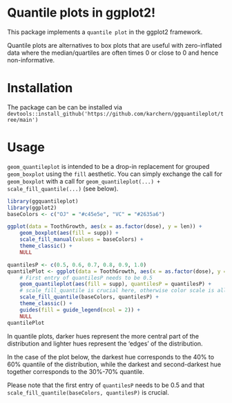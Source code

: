 # Quantile plots in ggplot2!

This package implements a `quantile plot` in the ggplot2 framework.

Quantile plots are alternatives to box plots that are useful with
zero-inflated data where the median/quartiles are often times 0 or close
to 0 and hence non-informative.

# Installation

The package can be can be installed via
`devtools::install_github('https://github.com/karchern/ggquantileplot/tree/main')`

# Usage

`geom_quantileplot` is intended to be a drop-in replacement for grouped `geom_boxplot` using the `fill` aesthetic. 
You can simply exchange the call for `geom_boxplot` with a call for `geom_quantileplot(...) + scale_fill_quantile(...)` (see below).

```r
library(ggquantileplot)
library(ggplot2)
baseColors <- c("OJ" = "#c45e5e", "VC" = "#2635a6")
```

```r
ggplot(data = ToothGrowth, aes(x = as.factor(dose), y = len)) +
    geom_boxplot(aes(fill = supp)) +
    scale_fill_manual(values = baseColors) +
    theme_classic() +
    NULL
```

```r
quantilesP <- c(0.5, 0.6, 0.7, 0.8, 0.9, 1.0)
quantilePlot <- ggplot(data = ToothGrowth, aes(x = as.factor(dose), y = len)) +
    # First entry of quantilesP needs to be 0.5
    geom_quantileplot(aes(fill = supp), quantilesP = quantilesP) +
    # scale_fill_quantile is crucial here, otherwise color scale is all over the place!
    scale_fill_quantile(baseColors, quantilesP) +
    theme_classic() +
    guides(fill = guide_legend(ncol = 2)) +
    NULL
quantilePlot
```

In quantile plots, darker hues represent the more central part of the
distribution and lighter hues represent the ‘edges’ of the distribution.

In the case of the plot below, the darkest hue corresponds to the 40% to
60% quantile of the distribution, while the darkest and second-darkest
hue together corresponds to the 30%-70% quantile.

Please note that the first entry of `quantilesP` needs to be 0.5 and that `scale_fill_quantile(baseColors, quantilesP)` is crucial.
